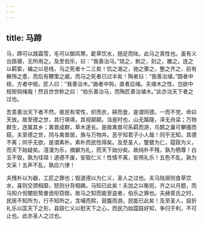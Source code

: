 ```yaml
---
---
---
```

title: 马蹄
---



马，蹄可以践霜雪，毛可以御风寒。齕草饮水，翘足而陆，此马之真性也。虽有义台路寝，无所用之。及至伯乐，曰：“我善治马。”烧之，剔之，刻之，雒之。连之以羁絷，编之以皂栈，马之死者十二三矣！饥之渴之，驰之骤之，整之齐之，前有橛饰之患，而后有鞭策之威，而马之死者已过半矣！陶者曰：“我善治埴。”圆者中规，方者中矩。匠人曰：“我善治木。”曲者中钩，直者应绳。夫埴木之性，岂欲中规矩钩绳哉！然且世世称之曰：“伯乐善治马，而陶匠善治埴木。”此亦治天下者之过也。

吾意善治天下者不然。彼民有常性，织而衣，耕而食，是谓同德。一而不党，命曰天放。故至德之世，其行填填，其视颠颠。当是时也，山无蹊隧，泽无舟梁；万物群生，连属其乡；禽兽成群，草木遂长。是故禽兽可系羁而游，鸟鹊之巢可攀援而窥。夫至德之世，同与禽兽居，族与万物并。恶乎知君子小人哉！同乎无知，其德不离；同乎无欲，是谓素朴。素朴而民性得矣。及至圣人，蹩躠为仁，踶跂为义，而天下始疑矣。澶漫为乐，摘僻为礼，而天下始分矣。故纯朴不残，孰为牺尊！白玉不毁，孰为珪璋！道德不废，安取仁义！性情不离，安用礼乐！五色不乱，孰为文采！五声不乱，孰应六律！

夫残朴以为器，工匠之罪也；毁道德以为仁义，圣人之过也。夫马陆居则食草饮水，喜则交颈相靡，怒则分背相踢。马知已此矣！夫加之以衡扼，齐之以月题，而马知介倪闉扼鸷曼诡衔窃辔。故马之知而能至盗者，伯乐之罪也。夫赫胥氏之时，民居不知所为，行不知所之，含哺而熙，鼓腹而游。民能已此矣！及至圣人，屈折礼乐以匡天下之形，县跂仁义以慰天下之心，而民乃始踶跂好知，争归于利，不可止也。此亦圣人之过也。

